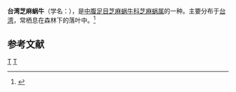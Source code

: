 {{Infraspeciesbox
| genus = Diplommatina
| species = taiwanica
| subspecies = taiwanica
| authority = Pilsbry et Hirase, 1905
}}
'''台湾芝麻蜗牛'''（学名：''{{lang|la|Diplommatina taiwanica taiwanica}}''），是[[中腹足目|中腹足目]][[芝麻蜗牛科|芝麻蜗牛科]][[芝麻蜗属|芝麻蜗属]]的一种。主要分布于[[台湾|台湾]]，常栖息在森林下的落叶中。<ref>{{cite web|url=http://shell.sinica.edu.tw/chinese/shellbase_detail.php?science_no=265|title=国际贝库：台湾芝麻蜗牛|publisher=台湾贝类资料库|accessdate=2009-08-11|archive-date=2016-03-04|archive-url=https://web.archive.org/web/20160304111416/http://shell.sinica.edu.tw/chinese/shellbase_detail.php?science_no=265|dead-url=no}}</ref>

== 参考文献 ==
{{reflist|2}}

{{Taxonbar}}
[[Category:1905年描述的动物|T]]
[[Category:芝麻蝸牛屬|T]]